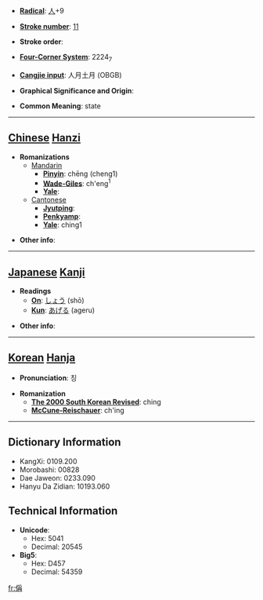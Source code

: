 * '''[[Wiktionary:Chinese radical index| Radical]]''': [[Wiktionary:Chinese radical index 人|人]]+9

* '''[[Wiktionary:Chinese total strokes index|Stroke number]]''': [[Wiktionary:Chinese total strokes index 11|11]]

* '''Stroke order''': 

* '''[[Wiktionary:Chinese four corner index|Four-Corner System]]''': 2224<sub>7</sub>

* '''[[Wiktionary:Chinese Cangjie index|Cangjie input]]''': 人月土月 (OBGB)

* '''Graphical Significance and Origin''': 

* '''Common Meaning''': state

----

== [[Chinese]] [[Hanzi]] ==

* '''Romanizations'''
** [[Mandarin]]
*** '''[[Pinyin]]''': chēng (cheng1)
*** '''[[Wade-Giles]]''': ch'eng<sup>1</sup>
*** '''[[Yale]]''': 
**[[Cantonese]]
***'''[[Jyutping]]''':
***'''[[Penkyamp]]''': 
***'''[[Yale]]''': ching1

* '''Other info''': 

----

== [[Japanese]] [[Kanji]] ==

* '''Readings'''
** '''[[On]]''': [[しょう]] (shō)
** '''[[Kun]]''': [[あげる]] (ageru)

* '''Other info''':  

----

== [[Korean]] [[Hanja]] ==

* '''Pronunciation''': 칭

* '''Romanization'''
** '''[[The 2000 South Korean Revised Romanization|The 2000 South Korean Revised]]''': ching
** '''[[McCune-Reischauer]]''': ch'ing

----

== Dictionary Information ==

* KangXi: 0109.200
* Morobashi: 00828
* Dae Jaweon: 0233.090
* Hanyu Da Zidian: 10193.060

== Technical Information ==

* '''Unicode''':
** Hex: 5041
** Decimal: 20545
* '''Big5''':
** Hex: D457
** Decimal: 54359

[[fr:偁]]